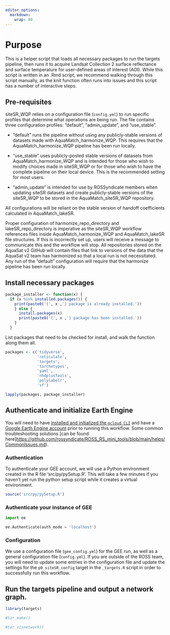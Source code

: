 ```yaml
---
editor_options: 
  markdown: 
    wrap: 80
---
```


# Purpose

This is a helper script that loads all necessary packages to run the targets
pipeline, then runs it to acquire Landsat Collection 2 surface reflectance and
surface temperature for user-defined areas of interest (AOI). While this script
is written in an .Rmd script, we recommend walking through this script manually,
as the knit function often runs into issues and this script has a number of
interactive steps.

## Pre-requisites

siteSR_WQP relies on a configuration file (`config.yml`) to run specific
profiles that determine what operations are being run. The file contains three
configuration profiles: "default", "admin_update", and "use_stable".

-   "default" runs the pipeline without using any publicly-stable versions of
    datasets made with AquaMatch_harmonize_WQP. This requires that the
    AquaMatch_harmonize_WQP pipeline has been run locally.

-   "use_stable" uses publicly-posted stable versions of datasets from
    AquaMatch_harmonize_WQP and is intended for those who wish to modify choices
    made in siteSR_WQP or for those who wish to have the complete pipeline on
    their local device. This is the recommended setting for most users.

-   "admin_update" is intended for use by ROSSyndicate members when updating
    siteSR datasets and create publicly-stable versions of the siteSR_WQP to be
    stored in the AquaMatch_siteSR_WQP repository.

All configurations will be reliant on the stable version of handoff coefficients
calculated in AquaMatch_lakeSR.

Proper configuration of harmonize_repo_directory and lakeSR_repo_directory is
imperative as the siteSR_WQP workflow references files inside
AquaMatch_harmonize_WQP and AquaMatch_lakeSR file structures. If this is
incorrectly set up, users will receive a message to communicate this and the
workflow will stop. All repositories stored on the AquaSat v2 GitHub will
contain files that link to versions of the data that the AquaSat v2 team has
harmonized so that a local run is not necessitated. Any run of the "default"
configuration will require that the harmonize pipeline has been run locally.

## Install necessary packages

```r
package_installer <- function(x) {
  if (x %in% installed.packages()) {
    print(paste0('{', x ,'} package is already installed.'))
    } else {
      install.packages(x)
      print(paste0('{', x ,'} package has been installed.'))
    }
  }
```

List packages that need to be checked for install, and walk the function along
them all.

```r
packages <- c('tidyverse',
              'reticulate',
              'targets',
              'tarchetypes',
              'yaml',
              'nhdplusTools',
              'polylabelr',
              'sf')

lapply(packages, package_installer)
```

## Authenticate and initialize Earth Engine

You will need to have [installed and initialized the
`gcloud CLI`](https://cloud.google.com/sdk/docs/install) and have a [Google
Earth Engine account](https://code.earthengine.google.com/register) prior to
running this workflow. Some common troubleshooting solutions [can be found
here]<https://github.com/rossyndicate/ROSS_RS_mini_tools/blob/main/helps/CommonIssues.md>).

### Authentication

To authenticate your GEE account, we will use a Python environment created in
the R file 'src/py/pySetup.R'. This will take a few minutes if you haven't yet
run the python setup script while it creates a virtual environment.

```r
source('src/py/pySetup.R')
```

### Authenticate your instance of GEE

```python
import ee

ee.Authenticate(auth_mode = 'localhost')
```

### Configuration

We use a configuration file (`gee_config.yml`) for the GEE run, as well as a
general configuration file (`config.yml`). If you are outside of the ROSS team,
you will need to update some entries in the configuration file and update the
settings for the `p0_siteSR_config` target in the `_targets.R` script in order
to successfully run this workflow.

## Run the targets pipeline and output a network graph.

```r
library(targets)

#tar_make()

#tar_visnetwork()
```
